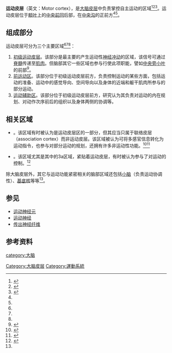 {{Infobox brain|name=运动皮层|Latin=cortex motorius|image=Human motor cortex.jpg|caption=初级运动皮层（Primary motor cortex）、前运动区（Premotor cortex）、运动辅助区（SMA）|image2=|caption2=|part_of=|components=|artery=|vein=|acronym=|BamsSlug=}}'''运动皮层'''（英文：Motor cortex），是[[大脑皮层|大脑皮层]]中负责掌控自主运动的区域<ref name=":0">{{Cite journal|title=The Primary Motor Cortex: Upper Motor Neurons That Initiate Complex Voluntary Movements|url=https://www.ncbi.nlm.nih.gov/books/NBK10962/|last=Purves|first=Dale|last2=Augustine|first2=George J.|date=2001|journal=Neuroscience. 2nd edition|language=en|last3=Fitzpatrick|first3=David|last4=Katz|first4=Lawrence C.|last5=LaMantia|first5=Anthony-Samuel|last6=McNamara|first6=James O.|last7=Williams|first7=S. Mark}}</ref><ref name=":2">{{Cite book|chapter=Neuroanatomy, Precentral Gyrus|title=StatPearls|url=http://www.ncbi.nlm.nih.gov/books/NBK544218/|publisher=StatPearls Publishing|date=2021|location=Treasure Island (FL)|pmid=31334938|first=Linnea|last=Banker|first2=Prasanna|last2=Tadi}}</ref><ref name=":1">{{Cite web|title=Motor Cortex - an overview|url=https://www.sciencedirect.com/topics/neuroscience/motor-cortex|accessdate=2021-03-05|work=|publisher=Science Direct|language=en}}</ref>。运动皮层位于[[额叶|额叶]]上的[[中央前回|中央前回]]后部，在[[中央沟|中央沟]]的正前方<ref name=":0" /><ref name=":2" />。

== 组成部分 ==
运动皮层可分为三个主要区域<ref name=":0" /><ref name=":2" /><ref name=":1" />：

# [[初级运动皮层|初级运动皮层]]。该部分是最主要的产生运动性[[神经冲动|神经冲动]]的区域，该信号可通过[[脊髓|脊髓]]传递至[[肌肉|肌肉]]。但脑部其它一些区域也参与行使此项职能，譬如[[中央旁小叶|中央旁小叶]]的前部<ref>{{Cite web|title=Paracentral Lobule - an overview|url=https://www.sciencedirect.com/topics/neuroscience/paracentral-lobule#:~:text=The%20paracentral%20lobule%20is%20a,areas%20for%20the%20lower%20limbs.|accessdate=2021-03-05|work=|publisher=Science Direct|language=en}}</ref>。
# [[前运动区|前运动区]]。该部分位于初级运动皮层前方，负责控制运动的某些方面，包括运动的准备、运动中的感觉导向、空间导向以及身体的近端和躯干肌肉所参与的部分运动。
# [[运动辅助区|运动辅助区]]。该部分位于初级运动皮层前方，研究认为其负责对运动的内在规划、对动作次序前后的组织以及身体两侧的协调等。

== 相关区域 ==

* {{le|后顶叶皮层|Posterior parietal cortex}}。该区域有时被认为是运动皮层区的一部分，但其应当只属于联络皮层（association cortex）而非运动皮层。该区域被认为可将多感官信息转化为运动指令，也参与对部分运动的规划，还拥有许多非运动性功能。<ref>{{Cite web|title=Paracentral Lobule - an overview|url=https://www.sciencedirect.com/topics/neuroscience/paracentral-lobule#:~:text=The%20paracentral%20lobule%20is%20a,areas%20for%20the%20lower%20limbs.|accessdate=2021-03-05|work=|publisher=Science Direct}}</ref><ref>{{Cite journal|title=Posterior parietal cortex|url=https://www.sciencedirect.com/science/article/pii/S096098221730708X|date=2017-07-24|journal=Current Biology|issue=14|doi=10.1016/j.cub.2017.06.007|volume=27|pages=R691–R695|language=en|issn=0960-9822}}</ref>
* {{le|初级体感皮层|Primary somatosensory cortex}}。该区域尤其是其中的3a区域，紧贴着运动皮层，有时被认为参与了对运动的控制。<ref>{{Cite web|title=Primary Somatosensory Cortex - an overview|url=https://www.sciencedirect.com/topics/medicine-and-dentistry/primary-somatosensory-cortex|accessdate=2021-03-05|work=|publisher=Science Direct}}</ref>

除大脑皮层外，其它与运动功能紧密相关的脑部区域还包括[[小脑|小脑]]（负责运动协调性）、[[基底核|基底核]]等等<ref name=":0" />。

== 参见 ==

* [[运动神经元|运动神经元]]
* [[运动神经|运动神经]]
* [[传出神经纤维|传出神经纤维]]

== 参考资料 ==
{{reflist|2}}

{{大脑皮质}}

[[category:大脑|category:大脑]]
[[Category:大脑皮层|Category:大脑皮层]]
[[Category:運動系統|Category:運動系統]]